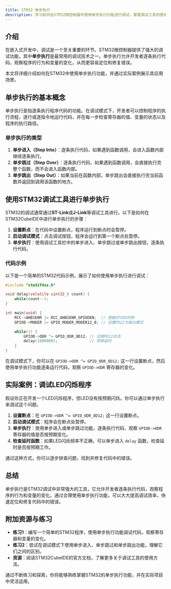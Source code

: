 ```yaml
---
title: STM32 单步执行
description: 学习如何在STM32微控制器中使用单步执行功能进行调试，掌握调试工具的使用方法，并通过实际案例理解其应用场景。
---
```


## 介绍

在嵌入式开发中，调试是一个至关重要的环节。STM32微控制器提供了强大的调试功能，其中**单步执行**是最常用的调试技术之一。单步执行允许开发者逐条执行代码，观察程序的行为和变量的变化，从而更容易定位和修复错误。

本文将详细介绍如何在STM32中使用单步执行功能，并通过实际案例展示其应用场景。

## 单步执行的基本概念

单步执行是指逐条执行程序代码的功能。在调试模式下，开发者可以控制程序的执行流程，逐行或逐指令地运行代码，并在每一步检查寄存器的值、变量的状态以及程序的执行路径。

### 单步执行的类型

1. **单步进入（Step Into）**：逐条执行代码，如果遇到函数调用，会进入函数内部继续逐条执行。
2. **单步跳过（Step Over）**：逐条执行代码，如果遇到函数调用，会直接执行完整个函数，而不会进入函数内部。
3. **单步跳出（Step Out）**：如果当前在函数内部，单步跳出会直接执行完当前函数并返回到调用该函数的地方。

## 使用STM32调试工具进行单步执行

STM32的调试通常通过**ST-Link**或**J-Link**等调试工具进行。以下是如何在STM32CubeIDE中进行单步执行的步骤：

1. **设置断点**：在代码中设置断点，程序运行到断点时会暂停。
2. **启动调试模式**：点击调试按钮，程序会运行到第一个断点处暂停。
3. **单步执行**：使用调试工具栏中的单步进入、单步跳过或单步跳出按钮，逐条执行代码。

### 代码示例

以下是一个简单的STM32代码示例，展示了如何使用单步执行进行调试：

```c
#include "stm32f4xx.h"

void delay(volatile uint32_t count) {
    while(count--);
}

int main(void) {
    RCC->AHB1ENR |= RCC_AHB1ENR_GPIODEN;  // 使能GPIOD时钟
    GPIOD->MODER |= GPIO_MODER_MODER12_0; // 设置PD12为输出模式

    while(1) {
        GPIOD->ODR ^= GPIO_ODR_OD12; // 切换PD12状态
        delay(1000000);              // 简单延时
    }
}
```

在调试模式下，你可以在 `GPIOD->ODR ^= GPIO_ODR_OD12;` 这一行设置断点，然后使用单步执行功能逐条运行代码，观察 `GPIOD->ODR` 寄存器的变化。

## 实际案例：调试LED闪烁程序

假设你正在开发一个LED闪烁程序，但LED没有按预期闪烁。你可以通过单步执行来调试这个问题。

1. **设置断点**：在 `GPIOD->ODR ^= GPIO_ODR_OD12;` 这一行设置断点。
2. **启动调试模式**：程序会在断点处暂停。
3. **单步执行**：使用单步进入或单步跳过功能，逐条执行代码，观察 `GPIOD->ODR` 寄存器的值是否按预期变化。
4. **检查延时函数**：如果LED闪烁频率不正确，可以单步进入 `delay` 函数，检查延时是否按预期工作。

通过这种方式，你可以逐步排查问题，找到并修复代码中的错误。

## 总结

单步执行是STM32调试中非常强大的工具，它允许开发者逐条执行代码，观察程序的行为和变量的变化。通过合理使用单步执行功能，可以大大提高调试效率，快速定位和修复代码中的错误。

## 附加资源与练习

- **练习1**：编写一个简单的STM32程序，使用单步执行功能调试代码，观察寄存器和变量的变化。
- **练习2**：尝试在调试模式下使用单步进入、单步跳过和单步跳出功能，理解它们之间的区别。
- **资源**：阅读STM32CubeIDE的官方文档，了解更多关于调试工具的使用方法。

通过不断练习和探索，你将能够熟练掌握STM32的单步执行功能，并在实际项目中灵活运用。
